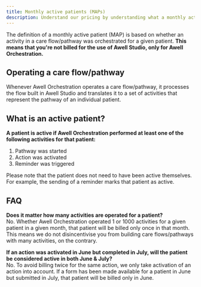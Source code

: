 ```yaml
---
title: Monthly active patients (MAPs)
description: Understand our pricing by understanding what a monthly active patient is
---
```


The definition of a monthly active patient (MAP) is based on whether an activity in a care flow/pathway was orchestrated for a given patient. **This means that you're not billed for the use of Awell Studio, only for Awell Orchestration.**

## Operating a care flow/pathway

Whenever Awell Orchestration operates a care flow/pathway, it processes the flow built in Awell Studio and translates it to a set of activities that represent the pathway of an individual patient.

## What is an active patient?

**A patient is active if Awell Orchestration performed at least one of the following activities for that patient:**

1. Pathway was started
2. Action was activated
3. Reminder was triggered

Please note that the patient does not need to have been active themselves. For example, the sending of a reminder marks that patient as active.

## FAQ

**Does it matter how many activities are operated for a patient?**<br/>
No. Whether Awell Orchestration operated 1 or 1000 activities for a given patient in a given month, that patient will be billed only once in that month. This means we do not disincentivise you from building care flows/pathways with many activities, on the contrary.

**If an action was activated in June but completed in July, will the patient be considered active in both June & July?**<br/>
No. To avoid billing twice for the same action, we only take activation of an action into account. If a form has been made available for a patient in June but submitted in July, that patient will be billed only in June.
